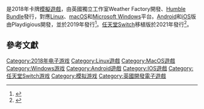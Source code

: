 {{NoteTA
| G1 = Games
| 1 = zh-cn:密教模拟器; zh-tw:模擬教派;
}}

{{vgname|模擬教派|en=Cultist Simulator|cn=密教模拟器|tw=模擬教派}}是2018年卡牌[[模擬遊戲|模擬遊戲]]，由英國獨立工作室Weather Factory開發、[[Humble_Bundle|Humble Bundle]]發行，對應[[Linux|Linux]]、[[macOS|macOS]]和[[Microsoft_Windows|Microsoft Windows]]平台。[[Android|Android]]和[[iOS|iOS]]版由Playdigious開發，並於2019年發行<ref>{{cite web | url = https://www.eurogamer.net/articles/2019-02-28-cultist-simulators-card-based-cosmic-horror-coming-to-ios-and-android-this-spring | title = Cultist Simulator's card-based cosmic horror coming to iOS and Android this "spring" | first = Matt | last = Wales | date = 28 February 2019 | accessdate = 28 February 2019 | work = [[Eurogamer|Eurogamer]] | archive-date = 2020-05-26 | archive-url = https://web.archive.org/web/20200526003114/https://www.eurogamer.net/articles/2019-02-28-cultist-simulators-card-based-cosmic-horror-coming-to-ios-and-android-this-spring | dead-url = no }}</ref>。[[任天堂Switch|任天堂Switch]]移植版於2021年發行<ref>{{cite web|url=https://www.gematsu.com/2020/12/cultist-simulator-for-switch-launches-february-2-2021|title=Cultist Simulator for Switch launches February 2, 2021|work=Gematsu|date=December 1, 2020|accessdate=December 1, 2020|archive-date=2021-02-17|archive-url=https://web.archive.org/web/20210217115822/https://www.gematsu.com/2020/12/cultist-simulator-for-switch-launches-february-2-2021|dead-url=no}}</ref>。

== 參考文獻 ==

{{reflist}}

{{DEFAULTSORT:Cultist Simulator}}
[[Category:2018年电子游戏|Category:2018年电子游戏]]
[[Category:Linux遊戲|Category:Linux遊戲]]
[[Category:MacOS遊戲|Category:MacOS遊戲]]
[[Category:Windows游戏|Category:Windows游戏]]
[[Category:Android遊戲|Category:Android遊戲]]
[[Category:IOS遊戲|Category:IOS遊戲]]
[[Category:任天堂Switch游戏|Category:任天堂Switch游戏]]
[[Category:模拟游戏|Category:模拟游戏]]
[[Category:英國開發電子遊戲|Category:英國開發電子遊戲]]

{{simulation-videogame-stub}}